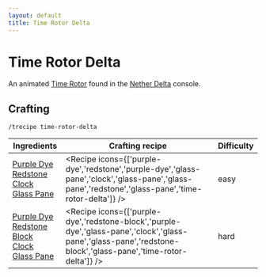 ```yaml
---
layout: default
title: Time Rotor Delta
---
```



Time Rotor Delta
===================

An animated [Time Rotor](/time-rotor) found in the [Nether Delta](/interiors#DELTA) console.

## Crafting

`/trecipe time-rotor-delta`

| Ingredients | Crafting recipe | Difficulty |
| ----------- | --------------- | ------------- |
| [Purple Dye](https://minecraft.wiki/w/Purple_Dye)<br/>[Redstone](https://minecraft.wiki/w/Redstone)<br/>[Clock](https://minecraft.wiki/w/Clock)<br/>[Glass Pane](https://minecraft.wiki/w/Glass_Pane) | <Recipe icons={['purple-dye','redstone','purple-dye','glass-pane','clock','glass-pane','glass-pane','redstone','glass-pane','time-rotor-delta']} /> | easy |
| [Purple Dye](https://minecraft.wiki/w/Purple_Dye)<br/>[Redstone Block](https://minecraft.wiki/w/Redstone_Block)<br/>[Clock](https://minecraft.wiki/w/Clock)<br/>[Glass Pane](https://minecraft.wiki/w/Glass_Pane) | <Recipe icons={['purple-dye','redstone-block','purple-dye','glass-pane','clock','glass-pane','glass-pane','redstone-block','glass-pane','time-rotor-delta']} /> | hard |
